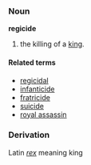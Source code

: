 ===Noun===
'''regicide'''

# the killing of a [[king]].

====Related terms====
*[[regicidal]]
*[[infanticide]]
*[[fratricide]]
*[[suicide]]
*[[royal assassin]]

===Derivation===
Latin ''[[rex]]'' meaning king